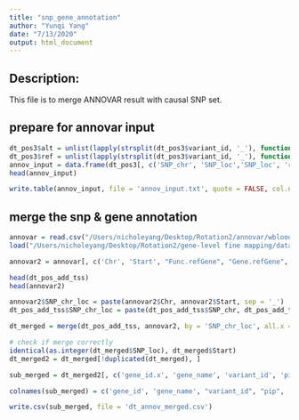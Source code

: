 ```yaml
---
title: "snp_gene_annotation"
author: "Yunqi Yang"
date: "7/13/2020"
output: html_document
---
```


## Description: 

This file is to merge ANNOVAR result with causal SNP set. 

## prepare for annovar input 
```r

dt_pos3$alt = unlist(lapply(strsplit(dt_pos3$variant_id, '_'), function(x) x[3]))
dt_pos3$ref = unlist(lapply(strsplit(dt_pos3$variant_id, '_'), function(x) x[4]))
annov_input = data.frame(dt_pos3[, c('SNP_chr', 'SNP_loc','SNP_loc', 'ref', 'alt')])
head(annov_input)

write.table(annov_input, file = 'annov_input.txt', quote = FALSE, col.names = FALSE, row.names = FALSE)
```


## merge the snp & gene annotation 
```r

annovar = read.csv("/Users/nicholeyang/Desktop/Rotation2/annovar/wblood.hg38_multianno.csv")
load("/Users/nicholeyang/Desktop/Rotation2/gene-level fine mapping/data/dt_pos_add_tss.RData")
```


```r

annovar2 = annovar[, c('Chr', 'Start', "Func.refGene", "Gene.refGene", "GeneDetail.refGene")]

```

```r

head(dt_pos_add_tss)
head(annovar2)

```

```r

annovar2$SNP_chr_loc = paste(annovar2$Chr, annovar2$Start, sep = '_')
dt_pos_add_tss$SNP_chr_loc = paste(dt_pos_add_tss$SNP_chr, dt_pos_add_tss$SNP_loc, sep = '_')

```

```r

dt_merged = merge(dt_pos_add_tss, annovar2, by = 'SNP_chr_loc', all.x = TRUE)

# check if merge correctly
identical(as.integer(dt_merged$SNP_loc), dt_merged$Start)
dt_merged2 = dt_merged[!duplicated(dt_merged), ]

sub_merged = dt_merged2[, c('gene_id.x', 'gene_name', 'variant_id', 'pip', 'seqnames', 'start', 'end', 'width', 'chr', "tss_position","dist_to_snp", "Func.refGene", "Gene.refGene", "GeneDetail.refGene")]

colnames(sub_merged) = c('gene_id', 'gene_name', "variant_id", "pip", 'gene_chr', "gene_start", 'gene_end', 'gene_width', 'tss_chr', 'tss_position', 'tss_dist_to_snp', 'snp_func', 'snp_refgene', 'refgene_detail')

write.csv(sub_merged, file = 'dt_annov_merged.csv')

```




